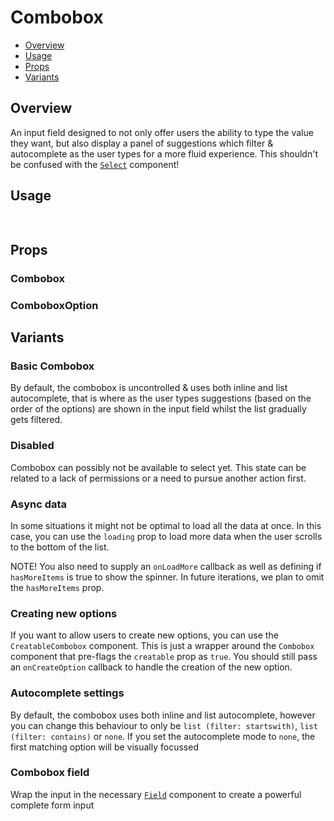 

<Meta of={ComboboxStories} />

# Combobox

- [Overview](#overview)
- [Usage](#usage)
- [Props](#props)
- [Variants](#variants)

## Overview

An input field designed to not only offer users the ability to type the value they want, but also display a panel of
suggestions which filter & autocomplete as the user types for a more fluid experience. This shouldn't be confused with
the [`Select`](../?path=/docs/inputs-select--docs) component!

<ViewSource path="components/Combobox" />

<Canvas of={ComboboxStories.Base} />

## Usage

```js
import { Combobox, ComboboxOption, CreatableCombobox } from '@strapi/design-system';
```

## Props

### Combobox

<ArgsTable of={Combobox} />

### ComboboxOption

<ArgsTable of={ComboboxOption} />

## Variants

### Basic Combobox

By default, the combobox is uncontrolled & uses both inline and list autocomplete, that is where as the user types
suggestions (based on the order of the options) are shown in the input field whilst the list gradually gets filtered.

<Canvas of={ComboboxStories.Base} />

### Disabled

Combobox can possibly not be available to select yet. This state can be related to a lack of permissions or a need to
pursue another action first.

<Canvas of={ComboboxStories.Disabled} />

### Async data

In some situations it might not be optimal to load all the data at once. In this case, you can use the `loading` prop to
load more data when the user scrolls to the bottom of the list.

NOTE! You also need to supply an `onLoadMore` callback as well as defining if `hasMoreItems` is true to show the
spinner. In future iterations, we plan to omit the `hasMoreItems` prop.

<Canvas of={ComboboxStories.Loading} />

### Creating new options

If you want to allow users to create new options, you can use the `CreatableCombobox` component. This is just a wrapper
around the `Combobox` component that pre-flags the `creatable` prop as `true`. You should still pass an `onCreateOption`
callback to handle the creation of the new option.

<Canvas of={ComboboxStories.Creatable} />

### Autocomplete settings

By default, the combobox uses both inline and list autocomplete, however you can change this behaviour to only be
`list (filter: startswith)`, `list (filter: contains)` or `none`. If you set the autocomplete mode to `none`, the first
matching option will be visually focussed

<Canvas of={ComboboxStories.Autocomplete} />

### Combobox field

Wrap the input in the necessary [`Field`](../?path=/docs/components-field--docs) component to create a powerful complete
form input

<Canvas of={ComboboxStories.WithField} />
